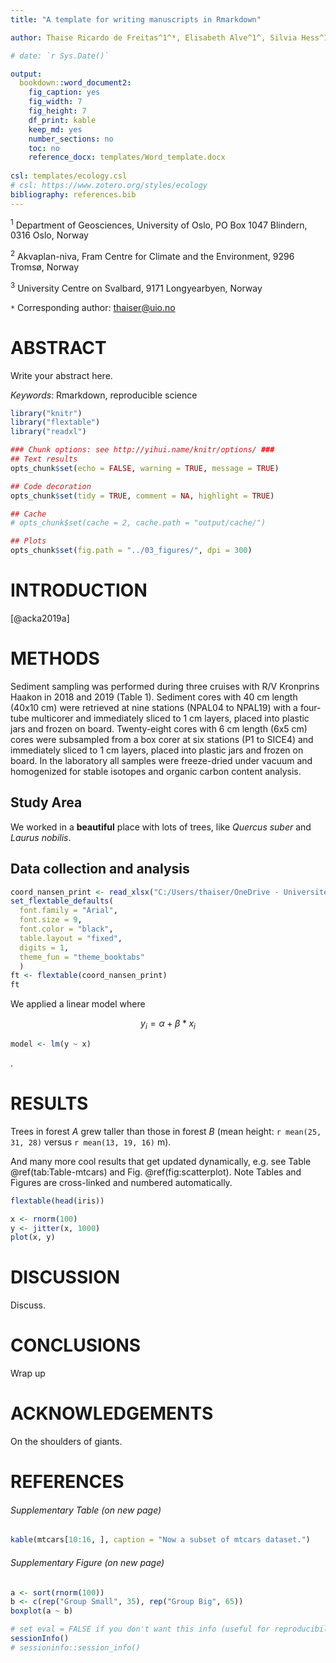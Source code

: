 ```yaml
---
title: "A template for writing manuscripts in Rmarkdown"

author: Thaise Ricardo de Freitas^1^*, Elisabeth Alve^1^, Silvia Hess^1^, Paul Renaud^2,3^

# date: `r Sys.Date()`

output:
  bookdown::word_document2:
    fig_caption: yes
    fig_width: 7
    fig_height: 7
    df_print: kable
    keep_md: yes
    number_sections: no
    toc: no
    reference_docx: templates/Word_template.docx
    
csl: templates/ecology.csl
# csl: https://www.zotero.org/styles/ecology
bibliography: references.bib
---
```


^1^ Department of Geosciences, University of Oslo, PO Box 1047 Blindern, 0316 Oslo, Norway

^2^ Akvaplan-niva, Fram Centre for Climate and the Environment, 9296 Tromsø, Norway

^3^ University Centre on Svalbard, 9171 Longyearbyen, Norway

`*` Corresponding author: [thaiser\@uio.no](mailto:thaiser@uio.no){.email}

# ABSTRACT

Write your abstract here.

*Keywords*: Rmarkdown, reproducible science

```r
library("knitr")
library("flextable")
library("readxl")

### Chunk options: see http://yihui.name/knitr/options/ ###
## Text results
opts_chunk$set(echo = FALSE, warning = TRUE, message = TRUE)

## Code decoration
opts_chunk$set(tidy = TRUE, comment = NA, highlight = TRUE)

## Cache
# opts_chunk$set(cache = 2, cache.path = "output/cache/")

## Plots
opts_chunk$set(fig.path = "../03_figures/", dpi = 300)

```

# INTRODUCTION

[@acka2019a]

# METHODS

Sediment sampling was performed during three cruises with R/V Kronprins Haakon in 2018 and 2019 (Table 1). Sediment cores with 40 cm length (40x10 cm) were retrieved at nine stations (NPAL04 to NPAL19) with a four-tube multicorer and immediately sliced to 1 cm layers, placed into plastic jars and frozen on board. Twenty-eight cores with 6 cm length (6x5 cm) cores were subsampled from a box corer at six stations (P1 to SICE4) and immediately sliced to 1 cm layers, placed into plastic jars and frozen on board. In the laboratory all samples were freeze-dried under vacuum and homogenized for stable isotopes and organic carbon content analysis.

## Study Area

We worked in a **beautiful** place with lots of trees, like *Quercus suber* and *Laurus nobilis*.

## Data collection and analysis

```r
coord_nansen_print <- read_xlsx("C:/Users/thaiser/OneDrive - Universitetet i Oslo/PhD/maps/dados/coordinates.xlsx", sheet = 4)
set_flextable_defaults(
  font.family = "Arial", 
  font.size = 9,
  font.color = "black",
  table.layout = "fixed",
  digits = 1,
  theme_fun = "theme_booktabs"
  )
ft <- flextable(coord_nansen_print)
ft 
```

We applied a linear model where

$$
y_{i} = \alpha + \beta*x_{i} 
$$

```r
model <- lm(y ~ x)
```

.

# RESULTS

Trees in forest *A* grew taller than those in forest *B* (mean height: `r mean(25, 31, 28)` versus `r mean(13, 19, 16)` m).

And many more cool results that get updated dynamically, e.g. see Table \@ref(tab:Table-mtcars) and Fig. \@ref(fig:scatterplot). Note Tables and Figures are cross-linked and numbered automatically.

```r
flextable(head(iris))
```

```r
x <- rnorm(100)
y <- jitter(x, 1000)
plot(x, y)
```

# DISCUSSION

Discuss.

# CONCLUSIONS

Wrap up

# ACKNOWLEDGEMENTS

On the shoulders of giants.

# REFERENCES

::: {#refs}
:::

###### Supplementary Table (on new page)

```r
kable(mtcars[10:16, ], caption = "Now a subset of mtcars dataset.")
```

###### Supplementary Figure (on new page)

```r
a <- sort(rnorm(100))
b <- c(rep("Group Small", 35), rep("Group Big", 65))
boxplot(a ~ b)
```

```r
# set eval = FALSE if you don't want this info (useful for reproducibility) to appear 
sessionInfo()
# sessioninfo::session_info()
```
